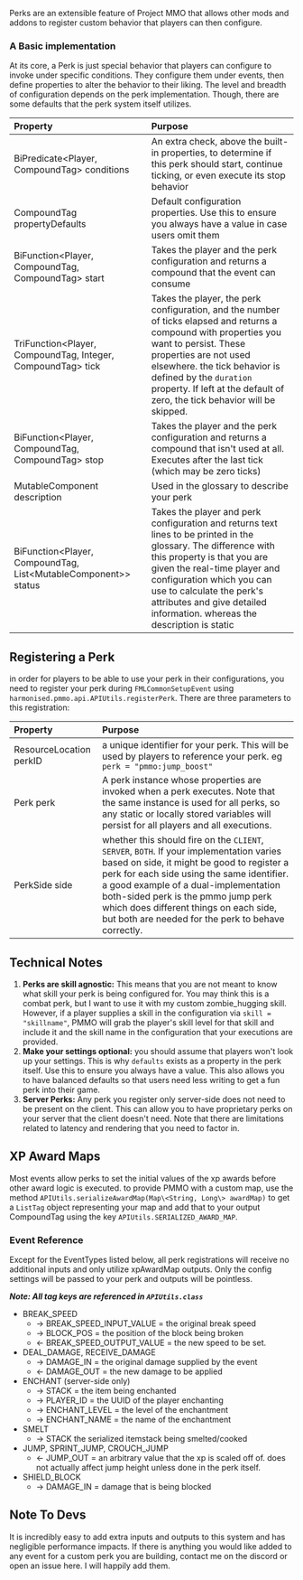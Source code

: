 Perks are an extensible feature of Project MMO that allows other mods and addons to register custom behavior that players can then configure.

### A Basic implementation
At its core, a Perk is just special behavior that players can configure to invoke under specific conditions.  They configure them under events, then define properties to alter the behavior to their liking.  The level and breadth of configuration depends on the perk implementation.  Though, there are some defaults that the perk system itself utilizes.

|Property| Purpose                              |
|:---|:-------------|
|BiPredicate\<Player, CompoundTag\> conditions| An extra check, above the built-in properties, to determine if this perk should start, continue ticking, or even execute its stop behavior |
|CompoundTag propertyDefaults| Default configuration properties. Use this to ensure you always have a value in case users omit them  |
|BiFunction\<Player, CompoundTag, CompoundTag\> start| Takes the player and the perk configuration and returns a compound that the event can consume |
|TriFunction\<Player, CompoundTag, Integer, CompoundTag\> tick| Takes the player, the perk configuration, and the number of ticks elapsed and returns a compound with properties you want to persist.  These properties are not used elsewhere.  the tick behavior is defined by the `duration` property.  If left at the default of zero, the tick behavior will be skipped. |
|BiFunction\<Player, CompoundTag, CompoundTag\> stop| Takes the player and the perk configuration and returns a compound that isn't used at all.  Executes after the last tick (which may be zero ticks)|
|MutableComponent description|Used in the glossary to describe your perk|
|BiFunction\<Player, CompoundTag, List\<MutableComponent\>\> status|Takes the player and perk configuration and returns text lines to be printed in the glossary.  The difference with this property is that you are given the real-time player and configuration which you can use to calculate the perk's attributes and give detailed information.  whereas the description is static|


## Registering a Perk
in order for players to be able to use your perk in their configurations, you need to register your perk during `FMLCommonSetupEvent` using `harmonised.pmmo.api.APIUtils.registerPerk`.  There are three parameters to this registration:

|Property| Purpose|
|:---|:-------------------------| 
|ResourceLocation perkID| a unique identifier for your perk.  This will be used by players to reference your perk.  eg `perk = "pmmo:jump_boost"` |
|Perk perk| A perk instance whose properties are invoked when a perk executes.  Note that the same instance is used for all perks, so any static or locally stored variables will persist for all players and all executions.|
|PerkSide side| whether this should fire on the `CLIENT`, `SERVER`, `BOTH`.  If your implementation varies based on side, it might be good to register a perk for each side using the same identifier. a good example of a dual-implementation both-sided perk is the pmmo jump perk which does different things on each side, but both are needed for the perk to behave correctly. |

## Technical Notes
1. **Perks are skill agnostic:** This means that you are not meant to know what skill your perk is being configured for.  You may think this is a combat perk, but I want to use it with my custom zombie_hugging skill.  However, if a player supplies a skill in the configuration via `skill = "skillname"`, PMMO will grab the player's skill level for that skill and include it and the skill name in the configuration that your executions are provided. 
2. **Make your settings optional:** you should assume that players won't look up your settings.  This is why `defaults` exists as a property in the perk itself.  Use this to ensure you always have a value.  This also allows you to have balanced defaults so that users need less writing to get a fun perk into their game.
3. **Server Perks:** Any perk you register only server-side does not need to be present on the client.  This can allow you to have proprietary perks on your server that the client doesn't need.  Note that there are limitations related to latency and rendering that you need to factor in.

## XP Award Maps
Most events allow perks to set the initial values of the xp awards before other award logic is executed.  to provide PMMO with a custom map, use the method `APIUtils.serializeAwardMap(Map\<String, Long\> awardMap)` to get a `ListTag` object representing your map and add that to your output CompoundTag using the key `APIUtils.SERIALIZED_AWARD_MAP`.

### Event Reference
Except for the EventTypes listed below, all perk registrations will receive no additional inputs and only utilize xpAwardMap outputs.  Only the config settings will be passed to your perk and outputs will be pointless.

***Note: All tag keys are referenced in `APIUtils.class`***

- BREAK_SPEED
    - -\> BREAK_SPEED_INPUT_VALUE = the original break speed
    - -\> BLOCK_POS = the position of the block being broken
    - \<- BREAK_SPEED_OUTPUT_VALUE = the new speed to be set.
- DEAL_DAMAGE, RECEIVE_DAMAGE
    - -\> DAMAGE_IN = the original damage supplied by the event
    - \<- DAMAGE_OUT = the new damage to be applied
- ENCHANT (server-side only)
    - -\> STACK = the item being enchanted
    - -\> PLAYER_ID = the UUID of the player enchanting
    - -\> ENCHANT_LEVEL = the level of the enchantment
    - -\> ENCHANT_NAME = the name of the enchantment
- SMELT
    - -\> STACK the serialized itemstack being smelted/cooked
- JUMP, SPRINT_JUMP, CROUCH_JUMP
    - \<- JUMP_OUT = an arbitrary value that the xp is scaled off of.  does not actually affect jump height unless done in the perk itself.
- SHIELD_BLOCK
    - -\> DAMAGE_IN = damage that is being blocked

## Note To Devs
It is incredibly easy to add extra inputs and outputs to this system and has negligible performance impacts. If there is anything you would like added to any event for a custom perk you are building, contact me on the discord or open an issue here.  I will happily add them.